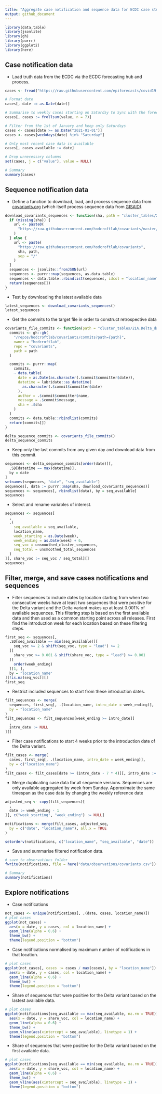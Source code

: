 ```yaml
---
title: "Aggregate case notification and sequence data for ECDC case studies"
output: github_document
---
```

```r
library(data.table)
library(jsonlite)
library(gh)
library(purrr)
library(ggplot2)
library(here)
```

## Case notification data

- Load truth data from the ECDC via the ECDC forecasting hub and process.

```r
cases <- fread("https://raw.githubusercontent.com/epiforecasts/covid19-forecast-hub-europe/main/data-truth/JHU/truth_JHU-Incident%20Cases.csv") # nolint

# Format date
cases[, date := as.Date(date)]

# Summarise to weekly cases starting on Saturday to Sync with the forecast hubs
cases[, cases := frollsum(value, n = 7)]

# Filter from the 1st of January and keep only Saturdays
cases <- cases[date >= as.Date("2021-01-01")]
cases <- cases[weekdays(date) %in% "Saturday"]

# Only most recent case data is available
cases[, cases_available := date]

# Drop unnecessary columns
set(cases, j = c("value"), value = NULL)

# Summary
summary(cases)
```

## Sequence notification data

- Define a function to download, load, and process sequence data from [covariants.org](https://covariants.org) (which itself process sequence data from [GISAID](https://www.gisaid.org)).

```r
download_covariants_sequences <- function(sha, path = "cluster_tables/21A.Delta_data.json") { # nolint
  if (missing(sha)) {
    url <- paste0(
      "https://raw.githubusercontent.com/hodcroftlab/covariants/master/", path
    )
  } else {
    url <- paste(
      "https://raw.githubusercontent.com/hodcroftlab/covariants",
      sha, path,
      sep = "/"
    )
  }
  sequences <- jsonlite::fromJSON(url)
  sequences <- purrr::map(sequences, as.data.table)
  sequences <- data.table::rbindlist(sequences, idcol = "location_name")
  return(sequences[])
}
```

- Test by downloading the latest available data

```r
latest_sequences <- download_covariants_sequences()
latest_sequences
```

- Get the commits to the target file in order to construct retrospective data

```r
covariants_file_commits <- function(path = "cluster_tables/21A.Delta_data.json") { # nolint
  commits <- gh::gh(
    "/repos/hodcroftlab/covariants/commits?path={path}",
    owner = "hodcroftlab",
    repo = "covariants",
    path = path
  )

  commits <- purrr::map(
    commits,
    ~ data.table(
      date = as.Date(as.character(.$commit$committer$date)),
      datetime = lubridate::as_datetime(
        as.character(.$commit$committer$date)
      ),
      author = .$commit$committer$name,
      message = .$commit$message,
      sha = .$sha
    )
  )
  commits <- data.table::rbindlist(commits)
  return(commits[])
}

delta_sequence_commits <- covariants_file_commits()
delta_sequence_commits
```

- Keep only the last commits from any given day and download data from this commit.

```r
sequences <- delta_sequence_commits[order(date)][,
  .SD[datetime == max(datetime)],
  by = date
]
setnames(sequences, "date", "seq_available")
sequences[, data := purrr::map(sha, download_covariants_sequences)]
sequences <- sequences[, rbindlist(data), by = seq_available]
sequences
```

- Select and rename variables of interest.

```r
sequences <- sequences[
  ,
  .(
    seq_available = seq_available,
    location_name,
    week_starting = as.Date(week),
    week_ending = as.Date(week) + 6,
    seq_voc = unsmoothed_cluster_sequences,
    seq_total = unsmoothed_total_sequences
  )
][, share_voc := seq_voc / seq_total][]
sequences
```

## Filter, merge, and save cases notifications and sequences

- Filter sequences to include dates by location starting from when two consecutive weeks have at least two sequences that were positive for the Delta variant and the Delta variant makes up at least 0.001% of available sequences. This filtering step is based on the first available data and then used as a common starting point across all releases. First find the introduction week for each location based on these filtering steps.

```r
first_seq <- sequences[,
  .SD[seq_available == min(seq_available)][
    seq_voc >= 2 & shift(seq_voc, type = "lead") >= 2
  ][
    share_voc >= 0.001 & shift(share_voc, type = "lead") >= 0.001
  ][
    order(week_ending)
  ][1, ],
  by = "location_name"
][!is.na(seq_voc)][]
first_seq
```

- Restrict included sequences to start from these introduction dates.

```r
filt_sequences <- merge(
  sequences, first_seq[, .(location_name, intro_date = week_ending)],
  by = "location_name"
)
filt_sequences <- filt_sequences[week_ending >= intro_date][
  ,
  intro_date := NULL
][]
```

- Filter case notifications to start 4 weeks prior to the introduction date of the Delta variant.

```r
filt_cases <- merge(
  cases, first_seq[, .(location_name, intro_date = week_ending)],
  by = c("location_name")
)
filt_cases <- filt_cases[date >= (intro_date - 7 * 4)][, intro_date := NULL]
```

- Merge duplicating case data for all sequence versions. Sequences are only available aggregated by week from Sunday. Approximate the same timespan as the case data by changing the weekly reference date
```r
adjusted_seq <- copy(filt_sequences)[
  ,
  date := week_ending - 1
][, c("week_starting", "week_ending") := NULL]

notifications <- merge(filt_cases, adjusted_seq,
  by = c("date", "location_name"), all.x = TRUE
)

setorderv(notifications, c("location_name", "seq_available", "date"))
```

- Save and summarise filtered notification data.

```r
# save to observations folder
fwrite(notifications, file = here("data/observations/covariants.csv"))

# Summary
summary(notifications)
```

## Explore notifications

- Case notifications

```r
not_cases <- unique(notifications[, .(date, cases, location_name)])
# plot cases
ggplot(not_cases) +
  aes(x = date, y = cases, col = location_name) +
  geom_line(alpha = 0.6) +
  theme_bw() +
  theme(legend.position = "bottom")
```

- Case notifications normalised by maximum number of notifications in that location.
```r
# plot cases
ggplot(not_cases[, cases := cases / max(cases), by = "location_name"]) +
  aes(x = date, y = cases, col = location_name) +
  geom_line(alpha = 0.6) +
  theme_bw() +
  theme(legend.position = "bottom")
```

- Share of sequences that were positive for the Delta variant based on the lastest available data.

```r
# plot cases
ggplot(notifications[seq_available == max(seq_available, na.rm = TRUE)]) +
  aes(x = date, y = share_voc, col = location_name) +
  geom_line(alpha = 0.6) +
  theme_bw() +
  geom_vline(aes(xintercept = seq_available), linetype = 1) +
  theme(legend.position = "bottom")
```


- Share of sequences that were positive for the Delta variant based on the first available data.

```r
# plot cases
ggplot(notifications[seq_available == min(seq_available, na.rm = TRUE)]) +
  aes(x = date, y = share_voc, col = location_name) +
  geom_line(alpha = 0.6) +
  theme_bw() +
  geom_vline(aes(xintercept = seq_available), linetype = 1) +
  theme(legend.position = "bottom")
```
